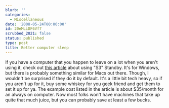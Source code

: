 ```yaml
---
blurb: ''
categories:
  - Miscellaneous
date: '2008-05-24T00:00:00'
id: 20eMLiDF6Vf7
scrubbed_2021: false
status: published
type: post
title: Better computer sleep
---
```


If you have a computer that you happen to leave on a lot when you
aren't using it, check out
[this article](http://www.exoid.com/?page_id=47) about using "S3"
Standby. It's for Windows, but there is probably something similar
for Macs out there. Though, I wouldn't be surprised if they do it
by default. It's a little bit tech heavy, so if you aren't up for
it, buy some whiskey for you geek friend and get them to set it up
for ya. The example cost listed in the article is about $35/month
for an always on computer. Now most folks won't have machines that
take up quite that much juice, but you can probably save at least a
few bucks.
